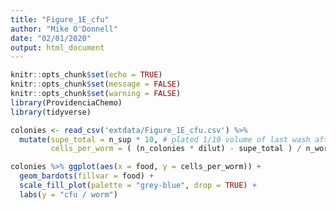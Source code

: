 ```yaml
---
title: "Figure_1E_cfu"
author: "Mike O'Donnell"
date: "02/01/2020"
output: html_document
---
```


```r
knitr::opts_chunk$set(echo = TRUE)
knitr::opts_chunk$set(message = FALSE)
knitr::opts_chunk$set(warning = FALSE)
library(ProvidenciaChemo)
library(tidyverse)
```


```r
colonies <- read_csv('extdata/Figure_1E_cfu.csv') %>%
  mutate(supe_total = n_sup * 10, # plated 1/10 volume of last wash after bleaching to get n cells left in supe
         cells_per_worm = ( (n_colonies * dilut) - supe_total ) / n_worms) # normalize based on # cells left over after bleaching

colonies %>% ggplot(aes(x = food, y = cells_per_worm)) +
  geom_bardots(fillvar = food) +
  scale_fill_plot(palette = "grey-blue", drop = TRUE) +
  labs(y = "cfu / worm")

```

